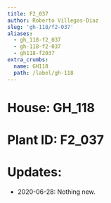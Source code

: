 ```yaml
---
title: F2_037
author: Roberto Villegas-Diaz
slug: 'gh-118/f2-037'
aliases:
  - gh_118-f2_037
  - gh-118-f2-037
  - gh118-f2037
extra_crumbs:
  name: GH118
  path: /label/gh-118
---
```


# **House**: GH_118
# **Plant ID**: F2_037
# **Updates**: 
 - 2020-06-28: Nothing new.
